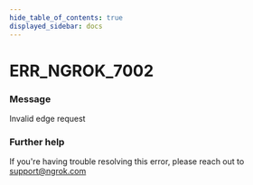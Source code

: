```yaml
---
hide_table_of_contents: true
displayed_sidebar: docs
---
```



# ERR_NGROK_7002

### Message

Invalid edge request

### Further help

If you're having trouble resolving this error, please reach out to [support@ngrok.com](mailto:support@ngrok.com?subject=Help%20with%20ERR_NGROK_7002)

<ErrorDetails error="err_ngrok_7002" />
